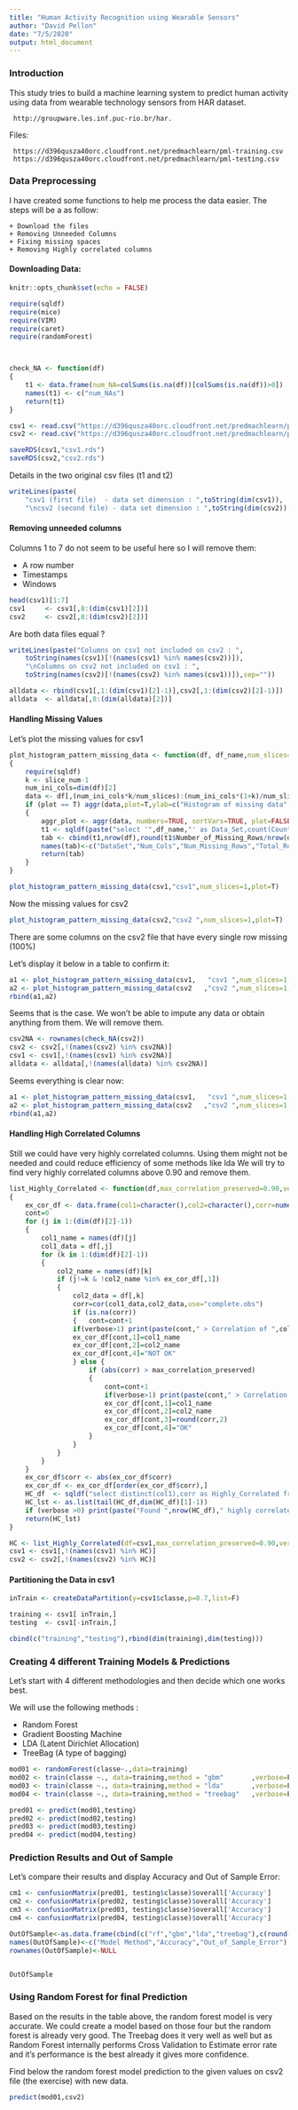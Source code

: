 ```yaml
---
title: "Human Activity Recognition using Wearable Sensors"
author: "David Pellon"
date: "7/5/2020"
output: html_document
---
```


### Introduction

This study tries to build a machine learning system to predict human activity using data from wearable technology sensors from HAR dataset.

     http://groupware.les.inf.puc-rio.br/har.

Files: 

     https://d396qusza40orc.cloudfront.net/predmachlearn/pml-training.csv
     https://d396qusza40orc.cloudfront.net/predmachlearn/pml-testing.csv


### Data Preprocessing


I have created some functions to help me process the data easier.
The steps will be a as follow:

    + Download the files
    + Removing Unneeded Columns
    + Fixing missing spaces
    + Removing Highly correlated columns


#### Downloading Data:

```r
knitr::opts_chunk$set(echo = FALSE)

require(sqldf)
require(mice)
require(VIM)
require(caret)
require(randomForest)



check_NA <- function(df)
{
    t1 <- data.frame(num_NA=colSums(is.na(df))[colSums(is.na(df))>0])
    names(t1) <- c("num_NAs")
    return(t1)
}

csv1 <- read.csv("https://d396qusza40orc.cloudfront.net/predmachlearn/pml-training.csv")
csv2 <- read.csv("https://d396qusza40orc.cloudfront.net/predmachlearn/pml-testing.csv")

saveRDS(csv1,"csv1.rds")
saveRDS(csv2,"csv2.rds")

```

Details in the two original csv files (t1 and t2)


```r

writeLines(paste(
    "csv1 (first file)  - data set dimension : ",toString(dim(csv1)),
    "\ncsv2 (second file) - data set dimension : ",toString(dim(csv2)),sep=""))

```



#### Removing unneeded columns

Columns 1 to 7 do not seem to be useful here so I will remove them:

   + A row number
   + Timestamps
   + Windows

```r

head(csv1)[1:7]
csv1     <- csv1[,8:(dim(csv1)[2])]
csv2     <- csv2[,8:(dim(csv2)[2])]

```


Are both data files equal ?


```r

writeLines(paste("Columns on csv1 not included on csv2 : ",
    toString(names(csv1)[!(names(csv1) %in% names(csv2))]),
    "\nColumns on csv2 not included on csv1 : ",
    toString(names(csv2)[!(names(csv2) %in% names(csv1))]),sep=""))

alldata <- rbind(csv1[,1:(dim(csv1)[2]-1)],csv2[,1:(dim(csv2)[2]-1)])
alldata  <- alldata[,8:(dim(alldata)[2])]


```


#### Handling Missing Values

Let's plot the missing values for csv1

```r

plot_histogram_pattern_missing_data <- function(df, df_name,num_slices=1,slice_num=1,plot=T)
{
    require(sqldf)
    k <- slice_num-1
    num_ini_cols=dim(df)[2]
    data <- df[,(num_ini_cols*k/num_slices):(num_ini_cols*(1+k)/num_slices)]
    if (plot == T) aggr(data,plot=T,ylab=c("Histogram of missing data","Pattern of missing rows")) else
    {
        aggr_plot <- aggr(data, numbers=TRUE, sortVars=TRUE, plot=FALSE, gap=3,numbers=T)$missings
        t1 <- sqldf(paste("select '",df_name,"' as Data_Set,count(Count) as Number_of_Columns,Count as Number_of_Missing_Rows from aggr_plot group by Count",sep=""))
        tab <- cbind(t1,nrow(df),round(t1$Number_of_Missing_Rows/nrow(df)*100,2),round(t1$Number_of_Columns/dim(df)[2]*100,2))
        names(tab)<-c("DataSet","Num_Cols","Num_Missing_Rows","Total_Rows","%_Missing_Rows","%_Cols_with_Missing_Rows")
        return(tab)
    }
}

plot_histogram_pattern_missing_data(csv1,"csv1",num_slices=1,plot=T)    

```
Now the  missing values for csv2

```r
plot_histogram_pattern_missing_data(csv2,"csv2 ",num_slices=1,plot=T)   
```

There are some columns on the csv2 file that have every single row missing (100%) 

Let's display it below in a table to confirm it:

```r


a1 <- plot_histogram_pattern_missing_data(csv1,   "csv1 ",num_slices=1,plot=F)
a2 <- plot_histogram_pattern_missing_data(csv2   ,"csv2 ",num_slices=1,plot=F)
rbind(a1,a2)
```

Seems that is the case.
We won't be able to impute any data or obtain anything from them. We will remove them.

```r

csv2NA <- rownames(check_NA(csv2))
csv2 <- csv2[,!(names(csv2) %in% csv2NA)]
csv1 <- csv1[,!(names(csv1) %in% csv2NA)]
alldata <- alldata[,!(names(alldata) %in% csv2NA)]

```

Seems everything is clear now:

```r

a1 <- plot_histogram_pattern_missing_data(csv1,   "csv1 ",num_slices=1,plot=F)
a2 <- plot_histogram_pattern_missing_data(csv2   ,"csv2 ",num_slices=1,plot=F)
rbind(a1,a2)

```

#### Handling High Correlated Columns


Still we could have very highly correlated columns. Using them might not be needed and could reduce efficiency of some methods like lda
We will try to find very highly correlated columns above 0.90 and remove them.



```r
list_Highly_Correlated <- function(df,max_correlation_preserved=0.90,verbose=0)
{
    ex_cor_df <- data.frame(col1=character(),col2=character(),corr=numeric(),other=character(),stringsAsFactors = FALSE)
    cont=0
    for (j in 1:(dim(df)[2]-1))
    {
        col1_name = names(df)[j]
        col1_data = df[,j]
        for (k in 1:(dim(df)[2]-1))
        {
            col2_name = names(df)[k]
            if (j!=k & !col2_name %in% ex_cor_df[,1])
            {
                col2_data = df[,k]
                corr=cor(col1_data,col2_data,use="complete.obs")            
                if (is.na(corr))
                {   cont=cont+1
                if(verbose>1) print(paste(cont," > Correlation of ",col1_name," [",j,"] with ",col2_name," [",k,"] is NA. Needs Review.",sep=""))
                ex_cor_df[cont,1]=col1_name
                ex_cor_df[cont,2]=col2_name
                ex_cor_df[cont,4]="NOT OK"
                } else { 
                    if (abs(corr) > max_correlation_preserved)
                    {
                        cont=cont+1
                        if(verbose>1) print(paste(cont," > Correlation of ",col1_name," [",j,"] with ",col2_name," [",k,"] is ",round(corr,2),sep=""))
                        ex_cor_df[cont,1]=col1_name
                        ex_cor_df[cont,2]=col2_name
                        ex_cor_df[cont,3]=round(corr,2)
                        ex_cor_df[cont,4]="OK"
                    }
                }
            }
        }
    }
    ex_cor_df$corr <- abs(ex_cor_df$corr)
    ex_cor_df <- ex_cor_df[order(ex_cor_df$corr),]
    HC_df  <- sqldf("select distinct(col1),corr as Highly_Correlated from ex_cor_df where other='OK'")
    HC_lst <- as.list(tail(HC_df,dim(HC_df)[1]-1))
    if (verbose >0) print(paste("Found ",nrow(HC_df)," highly correlated columns above defined threshold [x>",max_correlation_preserved,"]. Keeping the one from the list with the lowest correlation",sep=""))
    return(HC_lst) 
}

HC <- list_Highly_Correlated(df=csv1,max_correlation_preserved=0.90,verbose =1)
csv1 <- csv1[,!(names(csv1) %in% HC)]
csv2 <- csv2[,!(names(csv2) %in% HC)]

```

#### Partitioning the Data in csv1


```r

inTrain <- createDataPartition(y=csv1$classe,p=0.7,list=F)

training <- csv1[ inTrain,]
testing  <- csv1[-inTrain,] 

cbind(c("training","testing"),rbind(dim(training),dim(testing)))

```



### Creating 4 different Training Models & Predictions

Let's start with 4 different methodologies and then decide which one works best.

We will use the following methods :

+ Random Forest
+ Gradient Boosting Machine
+ LDA (Latent Dirichlet Allocation)
+ TreeBag (A type of bagging)


```r

mod01 <- randomForest(classe~.,data=training)
mod02 <- train(classe ~., data=training,method = "gbm"       ,verbose=F)
mod03 <- train(classe ~., data=training,method = "lda"       ,verbose=F)
mod04 <- train(classe ~., data=training,method = "treebag"   ,verbose=F)

pred01 <- predict(mod01,testing)
pred02 <- predict(mod02,testing)
pred03 <- predict(mod03,testing)
pred04 <- predict(mod04,testing)


```

### Prediction Results and Out of Sample

Let's compare their results and display Accuracy and Out of Sample Error:


```r

cm1 <- confusionMatrix(pred01, testing$classe)$overall['Accuracy']
cm2 <- confusionMatrix(pred02, testing$classe)$overall['Accuracy']
cm3 <- confusionMatrix(pred03, testing$classe)$overall['Accuracy']
cm4 <- confusionMatrix(pred04, testing$classe)$overall['Accuracy']

OutOfSample<-as.data.frame(cbind(c("rf","gbm","lda","treebag"),c(round(cm1,4),round(cm2,4),round(cm3,4),round(cm4,4)),rbind(round(1-cm1,4)*100,round(1-cm2,4)*100,round(1-cm3,4)*100,round(1-cm4,4)*100)))
names(OutOfSample)<-c("Model Method","Accuracy","Out_of_Sample_Error")
rownames(OutOfSample)<-NULL


OutOfSample


```

### Using Random Forest for final Prediction

Based on the results in the table above, the random forest model is very accurate.
We could create a model based on those four but the random forest is already very good.
The Treebag does it very well as well but as Random Forest internally performs Cross Validation to Estimate error rate and it's performance is the best already it gives more confidence.



Find below the random forest model prediction to the given values on csv2 file (the exercise) with new data.

```r

predict(mod01,csv2)



```



















